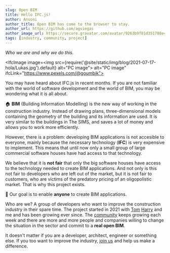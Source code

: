 ```yaml
---
slug: Open BIM
title: Hello IFC.js!
author: Ansoni
author_title: Open BIM has come to the browser to stay.
author_url: https://github.com/agviegas
author_image_url: https://secure.gravatar.com/avatar/9263b9f81d351788e46bc64000c03cb6
tags: [industry, community, project]
---
```


_Who we are and why we do this._

<!--truncate-->


<IfcImage image=<img src={require('@site/static/img/blog/2021-07-17-hola/Lukas.jpg').default} alt="PC image"></img>
 alt="PC image" ifcLink="https://www.pexels.com/@goumbik"></IfcImage>


You may have heard about IFC.js in recent months. If you are not familiar with the world of software development and the world of BIM, you may be wondering what it is all about.

🏠 **BIM** (Building Information Modelling) is the new way of working in the construction industry. Instead of drawing plans, three-dimensional models containing the geometry of the building and its information are used. It is very similar to the buildings in The SIMS, and saves a lot of money and allows you to work more efficiently.

However, there is a problem: developing BIM applications is not accesible to everyone, mainly because the necessary technology (**IFC**) is very expensive to implement. This means that until now only a small group of large commercial software houses have had access to that technology.

We believe that it is **not fair** that only the big software houses have access to the technology needed to create BIM applications. And not only is this not fair to developers who are left out of the market, but it is not fair to customers, who are victims of the predatory pricing of an oligopolistic market. That is why this project exists. 

<IfcCard>
    🤝 Our goal is to enable <b>anyone</b> to create BIM applications.
</IfcCard>

Who are we? A group of developers who want to improve the construction industry in their spare time. The project started in 2021 with [Tom](https://github.com/tomvandig) [Harry](https://github.com/harrycollin) and me and has been growing ever since. The [community](https://discord.gg/ZSP4CCrs) keeps growing each week and there are more and more people and companies willing to change the situation in the sector and commit to a **real open BIM**.

It doesn't matter if you are a developer, architect, engineer or something else. If you too want to improve the industry, [join us](ttps://discord.gg/ZSP4CCrs) and help us make a difference.
